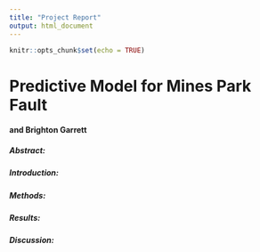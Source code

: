 ```yaml
---
title: "Project Report"
output: html_document
---
```


```r
knitr::opts_chunk$set(echo = TRUE)
```

# Predictive Model for Mines Park Fault

#### and Brighton Garrett

##### Abstract:

##### Introduction:

##### Methods:

##### Results:

##### Discussion:
